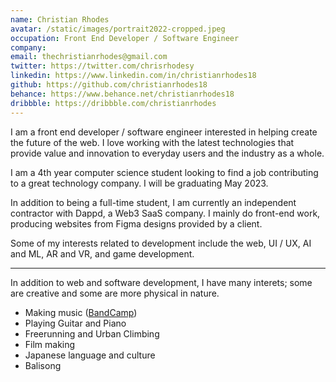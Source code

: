 ```yaml
---
name: Christian Rhodes
avatar: /static/images/portrait2022-cropped.jpeg
occupation: Front End Developer / Software Engineer
company:
email: thechristianrhodes@gmail.com
twitter: https://twitter.com/chrisrhodesy
linkedin: https://www.linkedin.com/in/christianrhodes18
github: https://github.com/christianrhodes18
behance: https://www.behance.net/christianrhodes18
dribbble: https://dribbble.com/christianrhodes
---
```


I am a front end developer / software engineer interested in helping create the future of the web. I love working with the latest technologies that provide value and innovation to everyday users and the industry as a whole.

I am a 4th year computer science student looking to find a job contributing to a great technology company. I will be graduating May 2023.

In addition to being a full-time student, I am currently an independent contractor with Dappd, a Web3 SaaS company. I mainly do front-end work, producing websites from Figma designs provided by a client.

Some of my interests related to development include the web, UI / UX, AI and ML, AR and VR, and game development.

---

In addition to web and software development, I have many interets; some are creative and some are more physical in nature.

- Making music ([BandCamp](https://everyeclipse.bandcamp.com/))
- Playing Guitar and Piano
- Freerunning and Urban Climbing
- Film making
- Japanese language and culture
- Balisong
